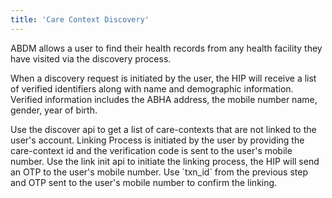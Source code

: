 ```yaml
---
title: 'Care Context Discovery'
---
```


ABDM allows a user to find their health records from any health facility they have visited via the discovery process.

When a discovery request is initiated by the user, the HIP will receive a list of verified identifiers along with name and demographic information. Verified information includes the ABHA address, the mobile number name, gender, year of birth.


<Steps>
    <Step title="Discover Unlinked CareContexts">
        Use the discover api to get a list of care-contexts that are not linked to the user's account.
        Linking Process is initiated by the user by providing the care-context id and the verification code is sent to the user's mobile number.
    </Step>
    <Step title="Initate the linking">
        Use the link init api to initiate the linking process, the HIP will send an OTP to the user's mobile number.
    </Step>
    <Step title="Confirm the linking with OTP">
        Use `txn_id` from the previous step and OTP sent to the user's mobile number to confirm the linking.
    </Step>
</Steps>